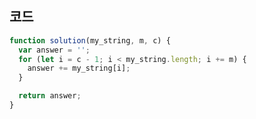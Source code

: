 ## 코드

```js
function solution(my_string, m, c) {
  var answer = '';
  for (let i = c - 1; i < my_string.length; i += m) {
    answer += my_string[i];
  }

  return answer;
}
```
